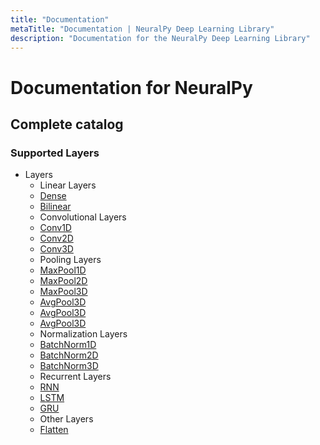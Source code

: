 ```yaml
---
title: "Documentation"
metaTitle: "Documentation | NeuralPy Deep Learning Library"
description: "Documentation for the NeuralPy Deep Learning Library"
---
```


# Documentation for NeuralPy

## Complete catalog

### Supported Layers
  - Layers
    - Linear Layers
    - [Dense](/docs/layers/dense)
    - [Bilinear](/docs/layers/bilinear)
    - Convolutional Layers
    - [Conv1D](/docs/layers/conv1d)
    - [Conv2D](/docs/layers/conv2d)
    - [Conv3D](/docs/layers/conv3d)
    - Pooling Layers
    - [MaxPool1D](/docs/layers/maxpool1d)
    - [MaxPool2D](/docs/layers/maxpool2d)
    - [MaxPool3D](/docs/layers/maxpool3d)
    - [AvgPool3D](/docs/layers/avgpool3d)
    - [AvgPool3D](/docs/layers/avgpool3d)
    - [AvgPool3D](/docs/layers/avgpool3d)
    - Normalization Layers
    - [BatchNorm1D](/docs/layers/batchnorm1d)
    - [BatchNorm2D](/docs/layers/batchnorm2d)
    - [BatchNorm3D](/docs/layers/batchnorm3d)
    - Recurrent Layers
    - [RNN](/docs/layers/rnn)
    - [LSTM](/docs/layers/lstm)
    - [GRU](/docs/layers/gru)
    - Other Layers
    - [Flatten](/docs/layers/Flatten)
